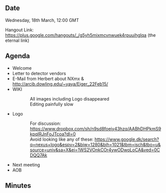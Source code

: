==Date==

Wednesday, 18th March, 12:00 GMT

Hangout Link: https://plus.google.com/hangouts/_/g5yh5mixmcvnwuek4rpuuihglqa (the eternal link)

==Agenda==

* Welcome
* Letter to detector vendors
* E-Mail from Herbert about NXmx & http://arcib.dowling.edu/~yaya/Eiger_22Feb15/
* WIKI 
:: All images including Logo disappeared
:: Editing painfully slow
* Logo
:: For discussion: https://www.dropbox.com/sh/n9sd8foejy43hzq/AABhDHPkmS9kpqIRJnFoJTcoa?dl=0
:: Avoid looking like any of these: https://www.google.dk/search?q=nexus+logo&espv=2&biw=1280&bih=1021&tbm=isch&tbo=u&source=univ&sa=X&ei=1WS2VOnkCOr4ywODwoLoCA&ved=0CDQQ7Ak
* Next meeting
* AOB

==Minutes==